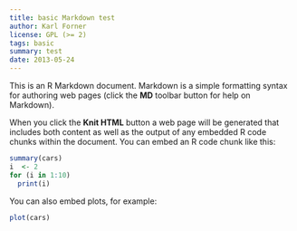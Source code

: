 ```yaml
---
title: basic Markdown test
author: Karl Forner
license: GPL (>= 2)
tags: basic
summary: test
date: 2013-05-24
---
```


This is an R Markdown document. Markdown is a simple formatting syntax for authoring web pages (click the **MD** toolbar button for help on Markdown).

When you click the **Knit HTML** button a web page will be generated that includes both content as well as the output of any embedded R code chunks within the document. You can embed an R code chunk like this:

```r
summary(cars)
i  <- 2
for (i in 1:10)
  print(i)
```

You can also embed plots, for example:

```r
plot(cars)
```
